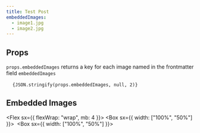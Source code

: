 ```yaml
---
title: Test Post
embeddedImages:
  - image1.jpg
  - image2.jpg
---
```


## Props

`props.embeddedImages` returns a key for each image named in the frontmatter field `embeddedImages`

<pre style={{ overflow: "auto", backgroundColor: "#F7F7F7", padding: "16px" }}>
  <code>{JSON.stringify(props.embeddedImages, null, 2)}</code>
</pre>

## Embedded Images

<Flex sx={{ flexWrap: "wrap", mb: 4 }}>
  <Box sx={{ width: ["100%", "50%"] }}>
    <Img fluid={props.embeddedImages.image1.fluid} />
  </Box>
  <Box sx={{ width: ["100%", "50%"] }}>
    <Img fluid={props.embeddedImages.image2.fluid} />
  </Box>
</Flex>
